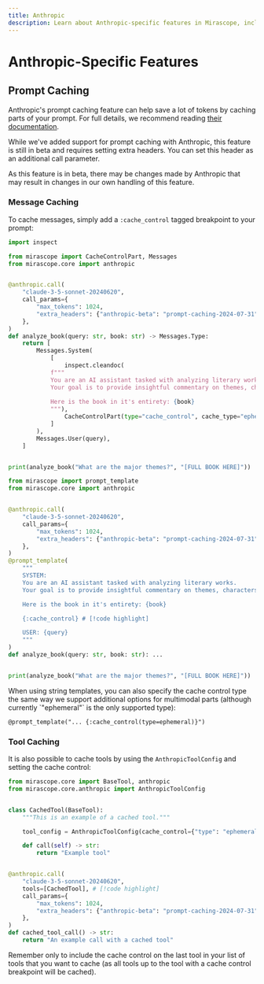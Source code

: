 ```yaml
---
title: Anthropic
description: Learn about Anthropic-specific features in Mirascope, including prompt caching for message and tool contexts to optimize token usage with Claude models.
---
```


# Anthropic-Specific Features

## Prompt Caching

Anthropic's prompt caching feature can help save a lot of tokens by caching parts of your prompt. For full details, we recommend reading [their documentation](https://docs.anthropic.com/en/docs/build-with-claude/prompt-caching).

<Warning title="This Feature Is In Beta">
  While we've added support for prompt caching with Anthropic, this feature is still in beta and requires setting extra headers. You can set this header as an additional call parameter.

  As this feature is in beta, there may be changes made by Anthropic that may result in changes in our own handling of this feature.
</Warning>

### Message Caching

To cache messages, simply add a `:cache_control` tagged breakpoint to your prompt:

<TabbedSection>
<Tab value="Shorthand">

```python
import inspect

from mirascope import CacheControlPart, Messages
from mirascope.core import anthropic


@anthropic.call(
    "claude-3-5-sonnet-20240620",
    call_params={
        "max_tokens": 1024,
        "extra_headers": {"anthropic-beta": "prompt-caching-2024-07-31"}, # [!code highlight]
    },
)
def analyze_book(query: str, book: str) -> Messages.Type:
    return [
        Messages.System(
            [
                inspect.cleandoc(
            f"""
            You are an AI assistant tasked with analyzing literary works.
            Your goal is to provide insightful commentary on themes, characters, and writing style.
                            
            Here is the book in it's entirety: {book}
            """),
                CacheControlPart(type="cache_control", cache_type="ephemeral"), # [!code highlight]
            ]
        ),
        Messages.User(query),
    ]


print(analyze_book("What are the major themes?", "[FULL BOOK HERE]"))
```

</Tab>
<Tab value="Template">

```python
from mirascope import prompt_template
from mirascope.core import anthropic


@anthropic.call(
    "claude-3-5-sonnet-20240620",
    call_params={
        "max_tokens": 1024,
        "extra_headers": {"anthropic-beta": "prompt-caching-2024-07-31"}, # [!code highlight]
    },
)
@prompt_template(
    """
    SYSTEM:
    You are an AI assistant tasked with analyzing literary works.
    Your goal is to provide insightful commentary on themes, characters, and writing style.

    Here is the book in it's entirety: {book}

    {:cache_control} # [!code highlight]

    USER: {query}
    """
)
def analyze_book(query: str, book: str): ...


print(analyze_book("What are the major themes?", "[FULL BOOK HERE]"))
```

</Tab>
</TabbedSection>

<Info title="Additional options with string templates" collapsible={true} defaultOpen={false}>
  When using string templates, you can also specify the cache control type the same way we support additional options for multimodal parts (although currently `"ephemeral"` is the only supported type):

  ```python-snippet-skip
  @prompt_template("... {:cache_control(type=ephemeral)}")
  ```
</Info>

### Tool Caching

It is also possible to cache tools by using the `AnthropicToolConfig` and setting the cache control:

```python
from mirascope.core import BaseTool, anthropic
from mirascope.core.anthropic import AnthropicToolConfig


class CachedTool(BaseTool):
    """This is an example of a cached tool."""

    tool_config = AnthropicToolConfig(cache_control={"type": "ephemeral"}) # [!code highlight]

    def call(self) -> str:
        return "Example tool"


@anthropic.call(
    "claude-3-5-sonnet-20240620",
    tools=[CachedTool], # [!code highlight]
    call_params={
        "max_tokens": 1024,
        "extra_headers": {"anthropic-beta": "prompt-caching-2024-07-31"}, # [!code highlight]
    },
)
def cached_tool_call() -> str:
    return "An example call with a cached tool"
```

Remember only to include the cache control on the last tool in your list of tools that you want to cache (as all tools up to the tool with a cache control breakpoint will be cached).